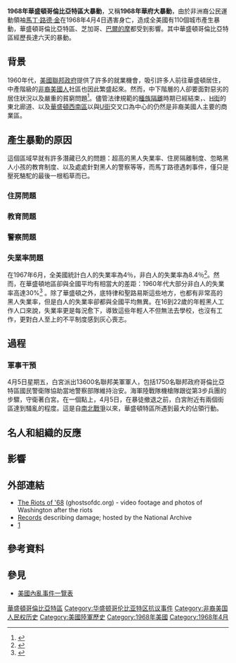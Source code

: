 {{expand|time=2015-12-06T04:26:02+00:00}}
{{Infobox civil conflict
|title=1968年華府大暴動
|partof= {{link-en|馬丁·路德·金遇刺後暴動|King assassination riots}}
|image=D.C. riot. April '68. Aftermath 19733v.jpg
|caption=一輛[[消防車|消防車]]向建築物噴水
|date={{Start date|1968|04|04}} – {{Start date|1968|04|08}}
|place={{USA}}[[華盛頓哥倫比亞特區|華盛頓哥倫比亞特區]]
|coordinates={{Coord|38|55|01|N|77|01|55|W|format=dms|display=inline,title|type:event_region:US-DC_scale:50000}}
|causes=[[馬丁·路德·金恩遇刺案|馬丁·路德·金恩遇刺案]]
|goals=
|methods=暴亂、種族騷亂、抗議、搶劫、襲擊
|status=
|result=
|side1={{flagicon|United States|1960|size=23px}} [[美國聯邦政府|美國聯邦政府]]
*{{Flagicon image|United States Army Military District of Washington CSIB.svg|size=23px}} [[美國陸軍華盛頓軍區|美國陸軍華盛頓軍區]]
{{flagicon image|Flag of the District of Columbia.svg|size=23px}} 哥倫比亞特區政府
*[[File:Seal_of_the_United_States_Army_National_Guard.svg|25px]] {{tsl|en|District of Columbia Army National Guard|哥倫比亞特區陸軍國民警衛隊}}
*[[File:Seal_of_the_Metropolitan_Police_Department_of_the_District_of_Columbia.png|25px]] {{tsl|en|Metropolitan Police Department of the District of Columbia|哥倫比亞特區首都警察}}
|side2=暴徒
|leadfigures1=
|leadfigures2=
|howmany1=
|howmany2=
|casualties1=
|casualties2=
|fatalities=12人
|injuries=1,098人
|arrests=6,100人以上
|detentions=
|casualties_label=
|notes=
}}

'''1968年華盛頓哥倫比亞特區大暴動'''，又稱'''1968年華府大暴動'''，由於非洲裔公民運動領袖[[马丁·路德·金|馬丁·路德·金]]在1968年4月4日遇害身亡，造成全美國有110個城市產生暴動，華盛頓哥倫比亞特區、芝加哥、[[1968年巴爾的摩暴動|巴爾的摩]]都受到影響。其中華盛頓哥倫比亞特區經歷長達六天的暴動。

== 背景 ==
1960年代，[[美國聯邦政府|美國聯邦政府]]提供了許多的就業機會，吸引許多人前往華盛頓居住，中產階級的[[非裔美國人|非裔美國人]]社區也因此繁盛起來。然而，中下階層的人卻要面對惡劣的居住狀況以及嚴重的貧窮問題<ref>{{cite news|last1=White|first1=Jean M.|title=An Uneasy Summer Ahead for Washington: Ingredients of Hope Not Riot|work=The Washington Post, Times Herald|date=June 4, 1967}}</ref>。儘管法律規範的[[種族隔離|種族隔離]]時期已經結束，{{link-en|肖區|Shaw, Washington, D.C.}}、[[H街|H街]]的東北廊道、以及[[華盛頓西南區|華盛頓西南區]]以{{link-en|第14街|14th Street (Washington, D.C.)}}與[[U街|U街]]交叉口為中心的{{link-en|哥倫比亞高地|Columbia Heights, Washington, D.C.}}仍然是非裔美國人主要的商業區。

== 產生暴動的原因 ==
這個區域早就有許多潛藏已久的問題：超高的黑人失業率、住房隔離制度、忽略黑人小孩的教育制度、以及處處針對黑人的警察等等，而馬丁路德遇刺事件，僅只是壓死駱駝的最後一根稻草而已。
=== 住房問題 ===

=== 教育問題 ===

=== 警察問題 ===

=== 失業率問題 ===
在1967年6月，全美國統計白人的失業率為4％，非白人的失業率為8.4％<ref>{{cite news|title=Unemployment Unchanged|url=http://search.proquest.com/hnpbaltimoreafricanamerican/docview/532203454/F0D8E4ECFD41418DPQ/1?accountid=46320|accessdate=July 17, 2015|date=22 July 1969}}</ref>。然而，在華盛頓地區卻與全國平均有相當大的差距：1960年代大部分非白人的失業率高達30%<ref name="10 Blocks from the White House">{{cite book|last1=Ben|first1=Gilbert|title=10 Blocks from the White House|date=1968|publisher=Praeger}}</ref> 。除了華盛頓之外，底特律和聖路易斯這些地方，也都有非常高的黑人失業率，但是白人的失業率卻都與全國平均無異。在16到22歲的年輕黑人工作人口來說，失業率更是每況愈下，導致這些年輕人不但無法去學校，也沒有工作，更對白人至上的不平制度感到灰心喪志。

== 過程 ==

=== 軍事干預 ===
4月5日星期五，白宮派出13600名聯邦美軍軍人，包括1750名聯邦政府哥倫比亞特區國民警衛隊協助當地警察部隊維持治安。海軍陸戰隊機槍隊跟從第3步兵團的步驟，守衛著白宮。在一個點上，4月5日，在暴徒撤退之前，白宮附近有兩個街區達到騷亂的程度。這是自[[南北戰爭|南北戰爭]]以來，華盛頓特區所遇到最大的佔領行動。

==名人和組織的反應==

== 影響 ==


== 外部連結 ==
* [http://ghostsofdc.org/2012/01/10/the-riots-of-68/ The Riots of '68]{{Wayback|url=http://ghostsofdc.org/2012/01/10/the-riots-of-68/ |date=20200929233614 }} (ghostsofdc.org) - video footage and photos of Washington after the riots
* [http://blogs.archives.gov/TextMessage/2011/08/10/the-1968-riots-in-washington-dc/ Records]{{Wayback|url=http://blogs.archives.gov/TextMessage/2011/08/10/the-1968-riots-in-washington-dc/ |date=20120822160017 }} describing damage; hosted by the National Archive
* [https://60022020l.wordpress.com/2015/03/29/1968年華府大暴動與華埠/]{{Wayback|url=https://60022020l.wordpress.com/2015/03/29/1968%E5%B9%B4%E8%8F%AF%E5%BA%9C%E5%A4%A7%E6%9A%B4%E5%8B%95%E8%88%87%E8%8F%AF%E5%9F%A0/ |date=20191214141050 }}

==參考資料==
{{reflist}}

== 參見 ==
*[[美國內亂事件一覽表|美國內亂事件一覽表]]

[[Category:美國的騷亂或暴動|華盛頓哥倫比亞特區]]
[[Category:华盛顿哥伦比亚特区抗议事件|Category:华盛顿哥伦比亚特区抗议事件]]
[[Category:非裔美国人民权历史|Category:非裔美国人民权历史]]
[[Category:美國陸軍歷史|Category:美國陸軍歷史]]
[[Category:1968年美國|Category:1968年美國]]
[[Category:1968年4月|Category:1968年4月]]